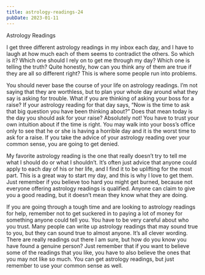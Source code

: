 ```yaml
---
title: astrology-readings-24
pubDate: 2023-01-11
---
```


Astrology Readings

I get three different astrology readings in my inbox each day, and I have to laugh at how much each of them seems to contradict the others. So which is it? Which one should I rely on to get me through my day? Which one is telling the truth? Quite honestly, how can you think any of them are true if they are all so different right? This is where some people run into problems.

You should never base the course of your life on astrology readings. I’m not saying that they are worthless, but to plan your whole day around what they say is asking for trouble. What if you are thinking of asking your boss for a raise? If your astrology reading for that day says, “Now is the time to ask that big question you have been thinking about?” Does that mean today is the day you should ask for your raise? Absolutely not! You have to trust your own intuition about if the time is right. You may walk into your boss’s office only to see that he or she is having a horrible day and it is the worst time to ask for a raise. If you take the advice of your astrology reading over your common sense, you are going to get denied.

My favorite astrology reading is the one that really doesn’t try to tell me what I should do or what I shouldn’t. It’s often just advice that anyone could apply to each day of his or her life, and I find it to be uplifting for the most part. This is a great way to start my day, and this is why I love to get them. Just remember if you believe too hard you might get burned, because not everyone offering astrology readings is qualified. Anyone can claim to give you a good reading, but it doesn’t mean they know what they are doing.

If you are going through a tough time and are looking to astrology readings for help, remember not to get suckered in to paying a lot of money for something anyone could tell you. You have to be very careful about who you trust. Many people can write up astrology readings that may sound true to you, but they can sound true to almost anyone. It’s all clever wording. There are really readings out there I am sure, but how do you know you have found a genuine person? Just remember that if you want to believe some of the readings that you like, you have to also believe the ones that you may not like so much. You can get astrology readings, but just remember to use your common sense as well.